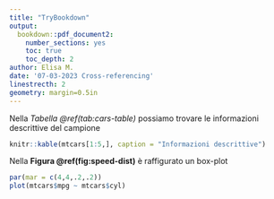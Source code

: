 ```yaml
---
title: "TryBookdown"
output: 
  bookdown::pdf_document2: 
    number_sections: yes
    toc: true
    toc_depth: 2
author: Elisa M.
date: '07-03-2023 Cross-referencing'
linestrecth: 2
geometry: margin=0.5in
---
```


Nella *Tabella \@ref(tab:cars-table)* possiamo trovare le informazioni descrittive del campione

```r
knitr::kable(mtcars[1:5,], caption = "Informazioni descrittive")
```

Nella **Figura \@ref(fig:speed-dist)** è raffigurato un box-plot
```r
par(mar = c(4,4,.2,.2))
plot(mtcars$mpg ~ mtcars$cyl)
```


